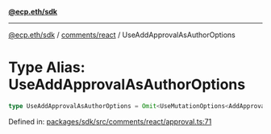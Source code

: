 [**@ecp.eth/sdk**](../../../index.mdx)

***

[@ecp.eth/sdk](/sdk-reference/index.mdx) / [comments/react](/sdk-reference/comments/react/index.mdx) / UseAddApprovalAsAuthorOptions

# Type Alias: UseAddApprovalAsAuthorOptions

```ts
type UseAddApprovalAsAuthorOptions = Omit<UseMutationOptions<AddApprovalAsAuthorResult, Error, UseAddApprovalAsAuthorParams>, "mutationFn">;
```

Defined in: [packages/sdk/src/comments/react/approval.ts:71](https://github.com/ecp-eth/comments-monorepo/blob/main/packages/sdk/src/comments/react/approval.ts#L71)
